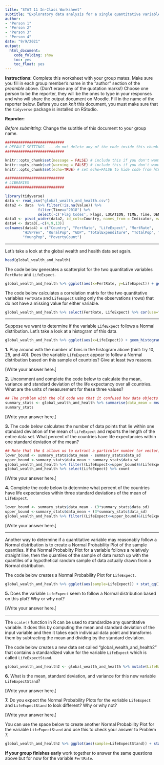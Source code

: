 ```yaml
---
title: "STAT 11 In-Class Worksheet"
subtitle: "Exploratory data analysis for a single quantitative variable"
author:
- "Person 1"
- "Person 2"
- "Person 3"
- "Person 4"
date: "9/9/2021"
output:
  html_document:
    code_folding: show
    toc: yes
    toc_float: yes
---
```



__Instructions:__ Complete this worksheet with your group mates. Make sure you fill in each group member's name in the "author" section of the _preamble_ above. (Don't erase any of the quotation marks!) Choose one person to be the reporter, they will be the ones to type in your responses and who will share the output document on Moodle. Fill in the name of the reporter below. Before you can _knit_ this document, you must make sure that the `tidyverse` package is installed on RStudio.  

__Reproter:__ 

_Before submitting:_ Change the subtitle of this document to your group name.  


```r
###########################
# DEFAULT SETTINGS  -- do not delete any of the code inside this chunk! 
###########################

knitr::opts_chunk$set(message = FALSE) # include this if you don't want markdown to knit messages
knitr::opts_chunk$set(warning = FALSE) # include this if you don't want markdown to knit warnings
knitr::opts_chunk$set(echo=TRUE) # set echo=FALSE to hide code from html output

###########################
# LIBRARIES
###########################

library(tidyverse)
data <- read_csv("global_wealth_and_health.csv")
data2 <- data  %>% filter(!is.na(Value)) %>% 
               filter(Time=="2018") %>% 
               select(-c('Flag Codes', Flags, LOCATION, TIME, Time, DEMO_IND)) 
data3 <- pivot_wider(data2, id_cols=Country, names_from = Indicator, values_from = Value)
data4 <- data3[,-c(4,9,13)] 
colnames(data4) = c("Country", "FertRate", "LifeExpect", "MortRate", 
        "HIVPrev", "RuralPop", "GDP", "TotalExpenditure", "TotalPop", "SrPop", 
        "YoungPop", "PovertyCount")
```

***

Let's take a look at the global wealth and health data set again. 

```r
head(global_wealth_and_health)
```


The code below generates a scatterplot for the two quantitative variables `FertRate` and `LifeExpect`.

```r
global_wealth_and_health %>% ggplot(aes(x=FertRate, y=LifeExpect)) + geom_point()
```


The code below calculates a correlation matrix for the two quantitative variables `FertRate` and `LifeExpect` using only the observations (rows) that do not have a missing value for either variable. 
```r
global_wealth_and_health %>% select(FertRate, LifeExpect) %>% cor(use="complete.obs")
```

***

Suppose we want to determine if the variable `LifeExpect` follows a Normal distribution. Let's take a look at a histogram of this data.

```r
global_wealth_and_health %>% ggplot(aes(x=LifeExpect)) + geom_histogram(bins=30)
```


__1.__ Play around with the number of bins in the histogram above (hint: try $10$, $25$, and $40$). Does the variable `LifeExpect` appear to follow a Normal distribution based on this sample of countries? Give at least two reasons. 

[Write your answer here.]


__2.__ Uncomment and complete the code below to calculate the mean, variance and standard deviation of the life expectancy over all countries. What are the units of measurement for these three values? 

```r
## The problem with the old code was that it confused how data objects and vectors of data are used within the tidyverse. The code below works and in fewer lines! 
summary_stats <- global_wealth_and_health %>% summarise(data_mean = mean(LifeExpect), data_var=var(LifeExpect), data_sd = sd(LifeExpect))
summary_stats
```

[Write your answer here.]


__3.__ The code below calculates the number of data points that lie within one standard deviation of the mean of `LifeExpect` and reports the length of the entire data set. What percent of the countries have life expectancies within one standard deviation of the mean?

```r
## Note that the $ allows us to extract a particular number (or vector) from a data object (AKA a tibble or data frame) with named columns 
lower_bound <- summary_stats$data_mean - summary_stats$data_sd
upper_bound <-summary_stats$data_mean + summary_stats$data_sd
global_wealth_and_health %>% filter((LifeExpect<=upper_bound)&(LifeExpect>=lower_bound)) %>% count 
global_wealth_and_health %>% select(LifeExpect) %>% count
```

[Write your answer here.]


__4.__ Complete the code below to determine what percent of the countries have life expectancies within three standard deviations of the mean of `LifeExpect`. 

```r
lower_bound <- summary_stats$data_mean - (3*summary_stats$data_sd)
upper_bound <-summary_stats$data_mean + (3*summary_stats$data_sd)
global_wealth_and_health %>% filter((LifeExpect<=upper_bound)&(LifeExpect>=lower_bound)) %>% count 
```

[Write your answer here.]

***

Another way to determine if a quantitative variable may reasonably follow a Normal distribution is to create a Normal Probability Plot of the sample quantiles. If the Normal Probablity Plot for a variable follows a relatively straight line, then the quantiles of the sample of data match up with the quantiles of a hypothetical random sample of data actually drawn from a Normal distribution. 


The code below creates a Normal Probability Plot for `LifeExpect`. 
```r
global_wealth_and_health %>% ggplot(aes(sample=LifeExpect)) + stat_qq() + stat_qq_line()
```

__5.__ Does the variable `LifeExpect` seem to follow a Normal distribution based on this plot? Why or why not? 

[Write your answer here.]


***

The `scale()` function in R can be used to standardize any quantitative variable. It does this by computing the mean and standard deviation of the input variable and then it takes each individual data point and transforms them by subtracting the mean and dividing by the standard deviation. 

The code below creates a new data set called "global_wealth_and_health2" that contains a standardized value for the variable `LifeExpect` which is called `LifeExpectStand`.

```r
global_wealth_and_health2 <- global_wealth_and_health %>% mutate(LifeExpectStand = scale(LifeExpect))
```

__6.__ What is the mean, standard deviation, and variance for this new variable `LifeExpectStand`?

[Write your answer here.]


__7.__ Do you expect the Normal Probability Plots for the variable `LifeExpect` and `LifeExpectStand` to look different? Why or why not? 

[Write your answer here.]


You can use the space below to create another Normal Probability Plot for the variable `LifeExpectStand` and use this to check your answer to Problem 7. 
```r
global_wealth_and_health2 %>% ggplot(aes(sample=LifeExpectStand)) + stat_qq() + stat_qq_line()
```



**If your group finishes early** work together to answer the same questions above but for now for the variable `FertRate`.  



